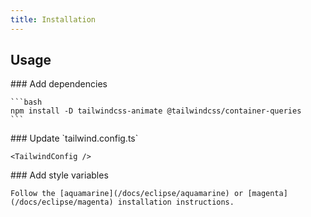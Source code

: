 ```yaml
---
title: Installation
---
```


## Usage

<Steps>
  <Step>
    ### Add dependencies

    ```bash
    npm install -D tailwindcss-animate @tailwindcss/container-queries
    ```

  </Step>
  <Step>
    ### Update `tailwind.config.ts`

    <TailwindConfig />

  </Step>
  <Step>
    ### Add style variables

    Follow the [aquamarine](/docs/eclipse/aquamarine) or [magenta](/docs/eclipse/magenta) installation instructions.

  </Step>
</Steps>
